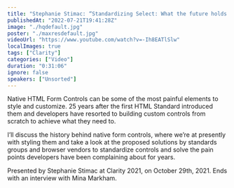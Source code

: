 ```yaml
---
title: "Stephanie Stimac: “Standardizing Select: What the future holds for HTML Controls” — Clarity 2021"
publishedAt: "2022-07-21T19:41:28Z"
image: "./hqdefault.jpg"
poster: "./maxresdefault.jpg"
videoUrl: "https://www.youtube.com/watch?v=-Ih8EATlSlw"
localImages: true
tags: ["Clarity"]
categories: ["Video"]
duration: "0:31:06"
ignore: false
speakers: ["Unsorted"]
---
```


Native HTML Form Controls can be some of the most painful elements to style and customize. 25 years after the first HTML Standard introduced them and developers have resorted to building custom controls from scratch to achieve what they need to.

I’ll discuss the history behind native form controls, where we’re at presently with styling them and take a look at the proposed solutions by standards groups and browser vendors to standardize controls and solve the pain points developers have been complaining about for years.

Presented by Stephanie Stimac at Clarity 2021, on October 29th, 2021. Ends with an interview with Mina Markham.
